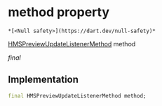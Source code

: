 # method property

    *[<Null safety>](https://dart.dev/null-safety)*

[HMSPreviewUpdateListenerMethod](../../hmssdk_flutter/HMSPreviewUpdateListenerMethod-class) method

_final_

## Implementation

```dart
final HMSPreviewUpdateListenerMethod method;


```

